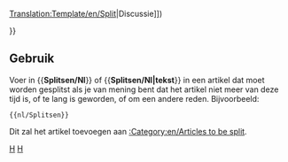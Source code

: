 <noinclude>[[Translation:Template/en/Split]]</noinclude><noinclude></noinclude>{{en/Ambox| type  = move
| image = en/Split.png
| text  = <strong>Splitsen</strong><br>Er wordt voorgesteld deze pagina te splitsen in meerdere pagina's. ([[{{{discuss|{{TALKPAGENAME}}}}}|Discussie]])<p>{{{1|}}}</p>
}}<includeonly>{{{2|[[Category:en/Articles to be split]]}}}</includeonly><noinclude>

==Gebruik==
Voer in <nowiki>{{</nowiki>'''Splitsen/Nl'''<nowiki>}}</nowiki> of <nowiki>{{</nowiki>'''Splitsen/Nl|tekst'''<nowiki>}}</nowiki> in een artikel dat moet worden gesplitst als je van mening bent dat het artikel niet meer van deze tijd is, of te lang is geworden, of om een andere reden. Bijvoorbeeld: 
<pre>{{nl/Splitsen}}</pre>
Dit zal het artikel toevoegen aan [[:Category:en/Articles to be split]].

[[Category:en/Templates|H]][[Category:en/Message boxes|H]]</noinclude>